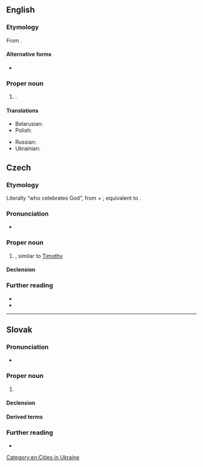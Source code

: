 ==English==
{{wikipedia}}

===Etymology===
From {{uder|en|uk|Богусла́в}}.

====Alternative forms====
* {{q|from Russian}} {{alter|en|Boguslav}}

===Proper noun===
{{en-proper noun}}

# {{place|en|city|oblast/Kyiv|in northern|c/Ukraine}}.

====Translations====
{{trans-top|city}}
* Belarusian: {{t|be|Багусла́ў}}
* Polish: {{t+|pl|Bohusław}}
{{trans-mid}}
* Russian: {{t|ru|Богусла́в}}
* Ukrainian: {{t+|uk|Богусла́в}}
{{trans-bottom}}

[[Category:en:Cities in Ukraine]]

==Czech==
{{wikipedia|lang=cs}}

===Etymology===
Literally “who celebrates God”, from {{m|cs|Bůh||God}} + {{m|cs|slavit||celebrate}}; equivalent to {{cog|grc|Τιμόθεος}}.

===Pronunciation===
* {{cs-IPA}}

===Proper noun===
{{cs-proper noun|g=m}}

# {{given name|cs|male}}, similar to [[Timothy]]

====Declension====
{{cs-decl-noun-auto|ma|Bohusl|a|v}}

===Further reading===
* {{R:KNLA}}
* {{R:SSJC}}

----

==Slovak==

===Pronunciation===
* {{IPA|sk|/ˈbɔɦuslau̯/}}

===Proper noun===
{{sk-proper noun|g=m|gen=Bohuslava|pl=Bohuslavovia|decl=chlap}}

# {{given name|sk|male}}

====Declension====
{{sk-decl-noun|Bohuslav|Bohuslava|Bohuslavovi|Bohuslava|Bohuslavovi|Bohuslavom|Bohuslavovia|Bohuslavov|Bohuslavom|Bohuslavov|Bohuslavoch|Bohuslavmi}}

====Derived terms====
{{der2|sk
|{{l|sk|Bohuš}}, {{l|sk|Bohuslavko}}
|{{l|sk|Slavo}}, {{l|sk|Slavko}}
}}

===Further reading===
* {{R:SDK}}